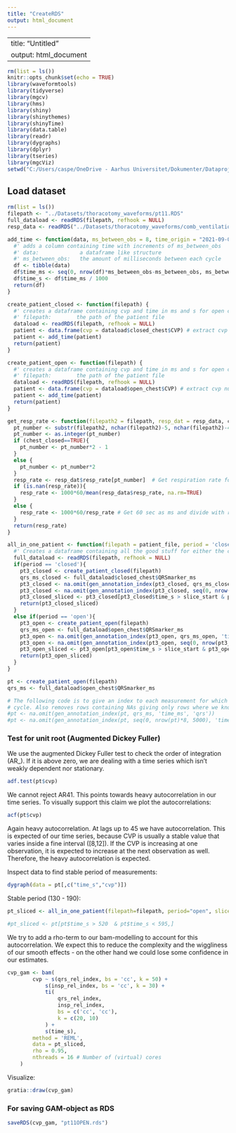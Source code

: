 ```yaml
---
title: "CreateRDS"
output: html_document
---
```


---
title: "Untitled"
output: html_document
---

```r
rm(list = ls())
knitr::opts_chunk$set(echo = TRUE)
library(waveformtools)
library(tidyverse)
library(mgcv)
library(hms)
library(shiny)
library(shinythemes)
library(shinyTime)
library(data.table)
library(readr)
library(dygraphs)
library(dplyr)
library(tseries)
library(mgcViz)
setwd("C:/Users/caspe/OneDrive - Aarhus Universitet/Dokumenter/Dataprojekt/Projekt/git_simon/DataProject-GAM/GAM_RDS")
```

## Load dataset

```r
rm(list = ls())
filepath <- "../Datasets/thoracotomy_waveforms/pt11.RDS"
full_dataload <- readRDS(filepath, refhook = NULL)
resp_data <- readRDS("../Datasets/thoracotomy_waveforms/comb_ventilation_data.RDS")
```

```r
add_time <- function(data, ms_between_obs = 8, time_origin = "2021-09-03") {
  #' adds a column containing time with increments of ms_between_obs
  #' data:             a dataframe like structure
  #' ms_between_obs:   the amount of milliseconds between each cycle
  df <- tibble(data)
  df$time_ms <- seq(0, nrow(df)*ms_between_obs-ms_between_obs, ms_between_obs)
  df$time_s <- df$time_ms / 1000
  return(df)
}

create_patient_closed <- function(filepath) {
  #' creates a dataframe containing cvp and time in ms and s for open chest
  #' filepath:        the path of the patient file
  dataload <- readRDS(filepath, refhook = NULL)
  patient <- data.frame(cvp = dataload$closed_chest$CVP) # extract cvp numbers from data
  patient <- add_time(patient)
  return(patient)
}

create_patient_open <- function(filepath) {
  #' creates a dataframe containing cvp and time in ms and s for open chest
  #' filepath:        the path of the patient file
  dataload <- readRDS(filepath, refhook = NULL)
  patient <- data.frame(cvp = dataload$open_chest$CVP) # extract cvp numbers from data
  patient <- add_time(patient)
  return(patient)
}

get_resp_rate <- function(filepath2 = filepath, resp_dat = resp_data, chest_closed){
  pt_number <- substr(filepath2, nchar(filepath2)-5, nchar(filepath2)-4)
  pt_number <- as.integer(pt_number)
  if (chest_closed==TRUE){
    pt_number <- pt_number*2 - 1
  }
  else {
    pt_number <- pt_number*2
  }
  resp_rate <- resp_dat$resp_rate[pt_number]  # Get respiration rate for patient
  if (is.nan(resp_rate)){
    resp_rate <- 1000*60/mean(resp_data$resp_rate, na.rm=TRUE)
  }
  else {
    resp_rate <- 1000*60/resp_rate # Get 60 sec as ms and divide with rate to get amount of ms between cycles
  }
  return(resp_rate)
}

all_in_one_patient <- function(filepath = patient_file, period = 'closed', slice_start = 130, slice_end = 190){
  #' Creates a dataframe containing all the good stuff for either the closed or open period
  full_dataload <- readRDS(filepath, refhook = NULL)
  if(period == 'closed'){
    pt3_closed <- create_patient_closed(filepath)
    qrs_ms_closed <- full_dataload$closed_chest$QRSmarker_ms
    pt3_closed <- na.omit(gen_annotation_index(pt3_closed, qrs_ms_closed, 'time_ms', 'qrs')) 
    pt3_closed <- na.omit(gen_annotation_index(pt3_closed, seq(0, nrow(pt3_closed)*8, get_resp_rate(chest_closed=TRUE)), 'time_ms', 'insp'))
    pt3_closed_sliced <- pt3_closed[pt3_closed$time_s > slice_start & pt3_closed$time_s < slice_end,]
    return(pt3_closed_sliced)
  }
  else if(period == 'open'){
    pt3_open <- create_patient_open(filepath)
    qrs_ms_open <- full_dataload$open_chest$QRSmarker_ms
    pt3_open <- na.omit(gen_annotation_index(pt3_open, qrs_ms_open, 'time_ms', 'qrs')) 
    pt3_open <- na.omit(gen_annotation_index(pt3_open, seq(0, nrow(pt3_open)*8, get_resp_rate(chest_closed=FALSE)), 'time_ms', 'insp'))
    pt3_open_sliced <- pt3_open[pt3_open$time_s > slice_start & pt3_open$time_s < slice_end,]
    return(pt3_open_sliced)
  }
}
```

```r
pt <- create_patient_open(filepath)
qrs_ms <- full_dataload$open_chest$QRSmarker_ms

# The following code is to give an index to each measurement for which position it has in its heartbeat 
# cycle. Also removes rows containing NAs giving only rows where we know start and end of cycle
#pt <- na.omit(gen_annotation_index(pt, qrs_ms, 'time_ms', 'qrs')) 
#pt <- na.omit(gen_annotation_index(pt, seq(0, nrow(pt)*8, 5000), 'time_ms', 'insp'))
```



### Test for unit root (Augmented Dickey Fuller)

We use the augmented Dickey Fuller test to check the order of integration (AR_). If it is above zero, we are dealing with a time series which isn't weakly dependent nor stationary.

```r
adf.test(pt$cvp)
```

We cannot reject AR41. This points towards heavy autocorrelation in our time series. To visually support this claim we plot the autocorrelations:

```r
acf(pt$cvp)
```

Again heavy autocorrelation. At lags up to 45 we have autocorrelation. This is expected of our time series, because CVP is usually a stable value that varies inside a fine interval ([8,12]). If the CVP is increasing at one observation, it is expected to increase at the next observation as well. Therefore, the heavy autocorrelation is expected.

Inspect data to find stable period of measurements:

```r
dygraph(data = pt[,c("time_s","cvp")])
```

Stable period (130 - 190): 


```r
pt_sliced <- all_in_one_patient(filepath=filepath, period="open", slice_start=154,slice_end=200)

#pt_sliced <- pt[pt$time_s > 520  & pt$time_s < 595,] 
```

We try to add a rho-term to our bam-modelling to account for this autocorrelation. We expect this to reduce the complexity and the wiggliness of our smooth effects - on the other hand we could lose some confidence in our estimates.

```r
cvp_gam <- bam(
        cvp ~ s(qrs_rel_index, bs = 'cc', k = 50) +
            s(insp_rel_index, bs = 'cc', k = 30) +
            ti(
                qrs_rel_index,
                insp_rel_index,
                bs = c('cc', 'cc'),
                k = c(20, 10)
            ) +
            s(time_s),
        method = 'REML',
        data = pt_sliced,
        rho = 0.95,
        nthreads = 16 # Number of (virtual) cores
    )
```

Visualize:

```r
gratia::draw(cvp_gam)
```


### For saving GAM-object as RDS

```r
saveRDS(cvp_gam, "pt11OPEN.rds")
```


